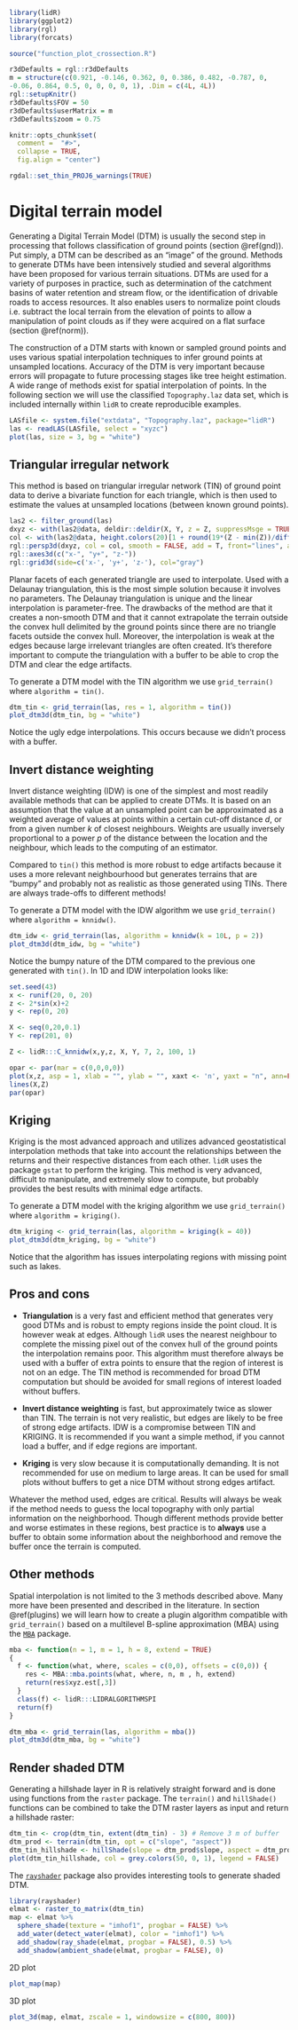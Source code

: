 ```r
library(lidR)
library(ggplot2)
library(rgl)
library(forcats)

source("function_plot_crossection.R")

r3dDefaults = rgl::r3dDefaults
m = structure(c(0.921, -0.146, 0.362, 0, 0.386, 0.482, -0.787, 0, 
-0.06, 0.864, 0.5, 0, 0, 0, 0, 1), .Dim = c(4L, 4L))
rgl::setupKnitr()
r3dDefaults$FOV = 50
r3dDefaults$userMatrix = m
r3dDefaults$zoom = 0.75

knitr::opts_chunk$set(
  comment =  "#>", 
  collapse = TRUE,
  fig.align = "center")

rgdal::set_thin_PROJ6_warnings(TRUE)
```

# Digital terrain model {#dtm}

Generating a Digital Terrain Model (DTM) is usually the second step in processing that follows classification of ground points (section \@ref(gnd)). Put simply, a DTM can be described as an "image" of the ground. Methods to generate DTMs have been intensively studied and several algorithms have been proposed for various terrain situations. DTMs are used for a variety of purposes in practice, such as determination of the catchment basins of water retention and stream flow, or the identification of drivable roads to access resources. It also enables users to normalize point clouds i.e. subtract the local terrain from the elevation of points to allow a manipulation of point clouds as if they were acquired on a flat surface (section \@ref(norm)).

The construction of a DTM starts with known or sampled ground points and uses various spatial interpolation techniques to infer ground points at unsampled locations. Accuracy of the DTM is very important because errors will propagate to future processing stages like tree height estimation. A wide range of methods exist for  spatial interpolation of points. In the following section we will use the classified `Topography.laz` data set, which is included internally within `lidR` to create reproducible examples.

```r
LASfile <- system.file("extdata", "Topography.laz", package="lidR")
las <- readLAS(LASfile, select = "xyzc")
plot(las, size = 3, bg = "white")
```


## Triangular irregular network {#tin}

This method is based on triangular irregular network (TIN) of ground point data to derive a bivariate function for each triangle, which is then used to estimate the values at unsampled locations (between known ground points). 

```r
las2 <- filter_ground(las)
dxyz <- with(las2@data, deldir::deldir(X, Y, z = Z, suppressMsge = TRUE))
col <- with(las2@data, height.colors(20)[1 + round(19*(Z - min(Z))/diff(range(Z)))])
rgl::persp3d(dxyz, col = col, smooth = FALSE, add = T, front="lines", axes = F)
rgl::axes3d(c("x-", "y+", "z-"))
rgl::grid3d(side=c('x-', 'y+', 'z-'), col="gray")
```

Planar facets of each generated triangle are used to interpolate. Used with a Delaunay triangulation, this is the most simple solution because it involves no parameters. The Delaunay triangulation is unique and the linear interpolation is parameter-free. The drawbacks of the method are that it creates a non-smooth DTM and that it cannot extrapolate the terrain outside the convex hull delimited by the ground points since there are no triangle facets outside the convex hull. Moreover, the interpolation is weak at the edges because large irrelevant triangles are often created. It's therefore important to compute the triangulation with a buffer to be able to crop the DTM and clear the edge artifacts.

To generate a DTM model with the TIN algorithm we use `grid_terrain()` where `algorithm = tin()`.

```r
dtm_tin <- grid_terrain(las, res = 1, algorithm = tin())
plot_dtm3d(dtm_tin, bg = "white") 
```

Notice the ugly edge interpolations. This occurs because we didn't process with a buffer.

## Invert distance weighting {#idw}

Invert distance weighting (IDW) is one of the simplest and most readily available methods that can be applied to create DTMs. It is based on an assumption that the value at an unsampled point can be approximated as a weighted average of values at points within a certain cut-off distance _d_, or from a given number _k_ of closest neighbours. Weights are usually inversely proportional to a power _p_ of the distance between the location and the neighbour, which leads to the computing of an estimator.

Compared to `tin()` this method is more robust to edge artifacts because it uses a more relevant neighbourhood but generates terrains that are "bumpy" and probably not as realistic as those generated using TINs. There are always trade-offs to different methods!

To generate a DTM model with the IDW algorithm we use `grid_terrain()`  where `algorithm = knnidw()`.

```r
dtm_idw <- grid_terrain(las, algorithm = knnidw(k = 10L, p = 2))
plot_dtm3d(dtm_idw, bg = "white") 
```

Notice the bumpy nature of the DTM compared to the previous one generated with `tin()`. In 1D and IDW interpolation looks like:

```r
set.seed(43)
x <- runif(20, 0, 20)
z <- 2*sin(x)+2
y <- rep(0, 20)

X <- seq(0,20,0.1)
Y <- rep(201, 0)

Z <- lidR:::C_knnidw(x,y,z, X, Y, 7, 2, 100, 1)

opar <- par(mar = c(0,0,0,0))
plot(x,z, asp = 1, xlab = "", ylab = "", xaxt <- 'n', yaxt = "n", ann=FALSE)
lines(X,Z)
par(opar)
```

## Kriging {#kriging}

Kriging is the most advanced approach and utilizes advanced geostatistical interpolation methods that take into account the relationships between the returns and their respective distances from each other. `lidR` uses the package `gstat` to perform the kriging. This method is very advanced, difficult to manipulate, and extremely slow to compute, but probably provides the best results with minimal edge artifacts.

To generate a DTM model with the kriging algorithm we use `grid_terrain()`  where `algorithm = kriging()`.

```r
dtm_kriging <- grid_terrain(las, algorithm = kriging(k = 40))
plot_dtm3d(dtm_kriging, bg = "white") 
```

Notice that the algorithm has issues interpolating regions with missing point such as lakes.

## Pros and cons {#dtm-pros-cons}

- **Triangulation** is a very fast and efficient method that generates very good DTMs and is robust to empty regions inside the point cloud. It is however weak at edges. Although `lidR` uses the nearest neighbour to complete the missing pixel out of the convex hull of the ground points the interpolation remains poor. This algorithm must therefore always be used with a buffer of extra points to ensure that the region of interest is not on an edge. The TIN method is recommended for broad DTM computation but should be avoided for small regions of interest loaded without buffers.

- **Invert distance weighting** is fast, but approximately twice as slower than TIN. The terrain is not very realistic, but edges are likely to be free of strong edge artifacts. IDW is a compromise between TIN and KRIGING. It is recommended if you want a simple method, if you cannot load a buffer, and if edge regions are important.

- **Kriging** is very slow because it is computationally demanding. It is not recommended for use on medium to large areas. It can be used for small plots without buffers to get a nice DTM without strong edges artifact.

Whatever the method used, edges are critical. Results will always be weak if the method needs to guess the local topography with only partial information on the neighborhood. Though different methods provide better and worse estimates in these regions, best practice is to **always** use a buffer to obtain some information about the neighborhood and remove the buffer once the terrain is computed.

## Other methods {#dtm-other}

Spatial interpolation is not limited to the 3 methods described above. Many more have been presented and described in the literature. In section \@ref(plugins) we will learn how to create a plugin algorithm compatible with `grid_terrain()` based on a multilevel B-spline approximation (MBA) using the [`MBA`](https://cran.r-project.org/web/packages/MBA/index.html) package.

```r
mba <- function(n = 1, m = 1, h = 8, extend = TRUE)
{
  f <- function(what, where, scales = c(0,0), offsets = c(0,0)) {
    res <- MBA::mba.points(what, where, n, m , h, extend)
    return(res$xyz.est[,3])
  }
  class(f) <- lidR:::LIDRALGORITHMSPI
  return(f)
}
```

```r
dtm_mba <- grid_terrain(las, algorithm = mba())
plot_dtm3d(dtm_mba, bg = "white")
```

## Render shaded DTM {#hillshade}

Generating a hillshade layer in R is relatively straight forward and is done using functions from the `raster` package. The `terrain()` and `hillShade()` functions can be combined to take the DTM raster layers as input and return a hillshade raster:

```r
dtm_tin <- crop(dtm_tin, extent(dtm_tin) - 3) # Remove 3 m of buffer
dtm_prod <- terrain(dtm_tin, opt = c("slope", "aspect"))
dtm_tin_hillshade <- hillShade(slope = dtm_prod$slope, aspect = dtm_prod$aspect)
plot(dtm_tin_hillshade, col = grey.colors(50, 0, 1), legend = FALSE)
```


The [`rayshader`](https://github.com/tylermorganwall/rayshader) package also provides interesting tools to generate shaded DTM.

```r
library(rayshader)
elmat <- raster_to_matrix(dtm_tin)
map <- elmat %>%
  sphere_shade(texture = "imhof1", progbar = FALSE) %>%
  add_water(detect_water(elmat), color = "imhof1") %>%
  add_shadow(ray_shade(elmat, progbar = FALSE), 0.5) %>%
  add_shadow(ambient_shade(elmat, progbar = FALSE), 0)
```

2D plot

```r
plot_map(map)
```

3D plot

```r
plot_3d(map, elmat, zscale = 1, windowsize = c(800, 800))
```

